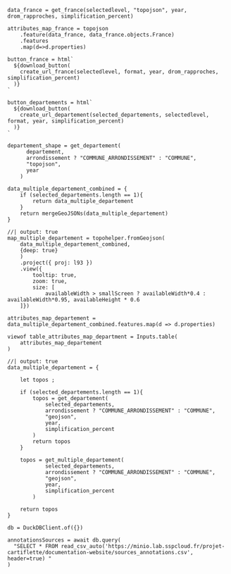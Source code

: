 ```ojs
data_france = get_france(selectedlevel, "topojson", year, drom_rapproches, simplification_percent)
```

```ojs
attributes_map_france = topojson
    .feature(data_france, data_france.objects.France)
    .features
    .map(d=>d.properties)
```


```ojs
button_france = html`
  ${download_button(
    create_url_france(selectedlevel, format, year, drom_rapproches, simplification_percent)
  )}
`
```

```ojs
button_departements = html`
  ${download_button(
    create_url_departement(selected_departements, selectedlevel, format, year, simplification_percent)
  )}
`
```

```ojs
departement_shape = get_departement(
      departement,
      arrondissement ? "COMMUNE_ARRONDISSEMENT" : "COMMUNE",
      "topojson",
      year
    )
```



<!----
Deuxième panel
------>

```ojs
data_multiple_departement_combined = {
    if (selected_departements.length == 1){
        return data_multiple_departement
    }
    return mergeGeoJSONs(data_multiple_departement)
}
```

```ojs
//| output: true
map_multiple_departement = topohelper.fromGeojson(
    data_multiple_departement_combined,
    {deep: true}
    )
    .project({ proj: l93 })
    .view({
        tooltip: true,
        zoom: true,
        size: [
            availableWidth > smallScreen ? availableWidth*0.4 : availableWidth*0.95, availableHeight * 0.6
    ]})
```

```ojs
attributes_map_departement = data_multiple_departement_combined.features.map(d => d.properties)
```

```ojs
viewof table_attributes_map_department = Inputs.table(
    attributes_map_departement
)
```

```ojs
//| output: true
data_multiple_departement = {

    let topos ;
    
    if (selected_departements.length == 1){
        topos = get_departement(
            selected_departements,
            arrondissement ? "COMMUNE_ARRONDISSEMENT" : "COMMUNE",
            "geojson",
            year,
            simplification_percent
        )
        return topos
    }

    topos = get_multiple_departement(
            selected_departements,
            arrondissement ? "COMMUNE_ARRONDISSEMENT" : "COMMUNE",
            "geojson",
            year,
            simplification_percent
        )
    
    return topos
}
```


<!--------------
Tableau d'origine des sources
---------------->

```ojs
db = DuckDBClient.of({})
```

```ojs
annotationsSources = await db.query(
  "SELECT * FROM read_csv_auto('https://minio.lab.sspcloud.fr/projet-cartiflette/documentation-website/sources_annotations.csv', header=true) "
)
```
